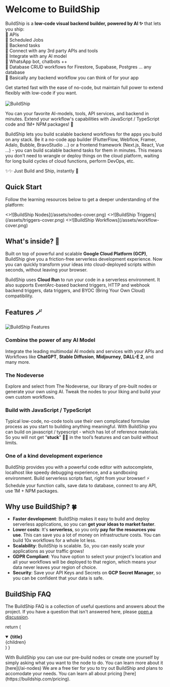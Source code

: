
# Welcome to BuildShip

BuildShip is a **low-code visual backend builder, powered by AI ✨** that lets you ship:  
🚀 APIs  
🚀 Scheduled Jobs  
🚀 Backend tasks  
🚀 Connect with any 3rd party APIs and tools  
🚀 Integrate with any AI model  
🚀 WhatsApp bot, chatbots ++  
🚀 Database CRUD workflows for Firestore, Supabase, Postgres ... any database  
🚀 Basically any backend workflow you can think of for your app

Get started fast with the ease of no-code, but maintain full power to extend flexibly with low-code if you want.  
<br/>
<Image
  src={buildshipOG}
  alt="BuildShip"
  width={1200}
  priority={true}
/>

You can your favorite AI-models, tools, API services, and backend in minutes. Extend your workflow's capabilities with JavaScript / TypeScript code and 1M+ NPM packages! 🤯

BuildShip lets you build scalable backend workflows for the apps you build on any stack. Be it a no-code app builder (FlutterFlow, Webflow, Framer, Adalo, Bubble, BravoStudio ...) or 
a frontend framework (Next.js, React, Vue ...) - you can build scalable backend tasks for them in minutes. This means you don't need to wrangle or deploy things on the cloud platform, waiting for long build cycles of cloud functions, perform DevOps, etc.   

✨✨ Just Build and Ship, instantly 🚀

## Quick Start


Follow the learning resources below to get a deeper understanding of the platform:

<Cards num={3}>
  <Card image arrow title="Nodes" href="/basics/node">
    <>![BuildShip Nodes](/assets/nodes-cover.png)</>
  </Card>
  <Card image arrow title="Triggers" href="/basics/trigger">
    <>![BuildShip Triggers](/assets/triggers-cover.png)</>
  </Card>
  <Card image arrow title="Building a Workflow" href="/basics/workflow">
    <>![BuildShip Workflows](/assets/workflow-cover.png)</>
  </Card>
</Cards>


## What's inside? 👀

Built on top of powerful and scalable **Google Cloud Platform (GCP)**, BuildShip give you a friction-free serverless development experience. Now you can quickly transform your ideas into cloud-deployed scripts within seconds, without leaving your browser.

BuildShip uses **Cloud Run** to run your code in a serverless environment. It also supports EventArc-based backend triggers, HTTP and webhook backend triggers, data triggers, and BYOC (Bring Your Own Cloud) compatibility.

## Features 🪄

<Image
  src={features}
  alt="BuildShip Features"
  width={1200}
/>

### Combine the power of any AI Model
Integrate the leading multimodal AI models and services with your APIs and Workflows like **ChatGPT**, **Stable Diffusion**, **Midjourney**, **DALL-E 2**, and many more.

### The Nodeverse
Explore and select from The Nodeverse, our library of pre-built nodes or generate your own using AI. Tweak the nodes to your liking and build your own custom workflows.

### Build with JavaScript / TypeScript 
Typical low-code, no-code tools use their own complicated formulae process as you start to building anything meaningful. With BuildShip you can build on javascript / typescript - which has lot of reference materials. So you will not get “**stuck**” 😶‍🌫️ in the tool’s features and can build without limits.

### One of a kind development experience
BuildShip provides you with a powerful code editor with autocomplete, localhost like speedy debugging experience, and a sandboxing environment. Build serverless scripts fast, right from your browser! ⚡️ Schedule your function calls, save data to database, connect to any API, use 1M + NPM packages.


## Why use BuildShip? 🍀

- **Faster development**: BuildShip makes it easy to build and deploy serverless applications, so you can **get your ideas to market faster**.
- **Lower costs**: It's **serverless**, so you only **pay for the resources you use**. This can save you a lot of money on infrastructure costs. You can build 10x workflows for a whole lot less.
- **Scalability**: BuildShip is scalable. So, you can easily scale your applications as your traffic grows!
- **GDPR Compliant**: You have option to select your project's location and all your workflows will be deployed to that region, which means your data never leaves your region of choice.
- **Security**: Save your API Keys and Secrets on **GCP Secret Manager**, so you can be confident that your data is safe.

## BuildShip FAQ

The BuildShip FAQ is a collection of useful questions and answers about the
project. If you have a question that isn't answered here, please
[open a discussion](https:/buildship.com/discord).

  return (
    <details
      open
      className="last-of-type:mb-0 rounded-lg bg-neutral-50 dark:bg-neutral-800 p-2 mt-4"
    >
      <summary>
        <strong className="text-lg">{title}</strong>
      </summary>
      <div className="nx-p-2">{children}</div>
    </details>
  )
}

<FAQBox title="What is a AI generated node?">
  With BuildShip you can use our pre-build nodes or create one yourself by simply asking what you want to the node to do. You can learn more about it [here](/ai-nodes)

</FAQBox>

<FAQBox title="What is the pricing plan?">
  We are a free tier for you to try out BuildShip and plans to accomodate your needs. 
  You can learn all about pricing [here](https://buildship.com/pricing).
  
</FAQBox>


